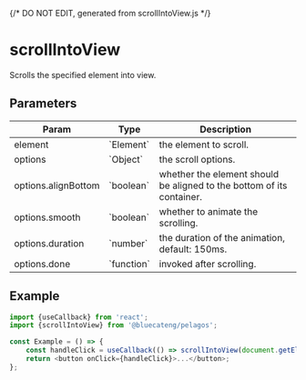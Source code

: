 {/* DO NOT EDIT, generated from scrollIntoView.js */}


<Meta title="functions/scrollIntoView" />

# scrollIntoView

Scrolls the specified element into view.

## Parameters

<table>
	<thead>
		<tr>
			<th>Param</th>
			<th>Type</th>
			<th>Description</th>
		</tr>
	</thead>
	<tbody>
		<tr>
			<td>element</td>
			<td>`Element`</td>
			<td>the element to scroll.</td>
		</tr>
		<tr>
			<td>options</td>
			<td>`Object`</td>
			<td>the scroll options.</td>
		</tr>
		<tr>
			<td>options.alignBottom</td>
			<td>`boolean`</td>
			<td>whether the element should be aligned to the bottom of its container.</td>
		</tr>
		<tr>
			<td>options.smooth</td>
			<td>`boolean`</td>
			<td>whether to animate the scrolling.</td>
		</tr>
		<tr>
			<td>options.duration</td>
			<td>`number`</td>
			<td>the duration of the animation, default: 150ms.</td>
		</tr>
		<tr>
			<td>options.done</td>
			<td>`function`</td>
			<td>invoked after scrolling.</td>
		</tr>
	</tbody>
</table>

## Example

```js
import {useCallback} from 'react';
import {scrollIntoView} from '@bluecateng/pelagos';

const Example = () => {
	const handleClick = useCallback(() => scrollIntoView(document.getElementById('other')), []);
	return <button onClick={handleClick}>...</button>;
};
```
